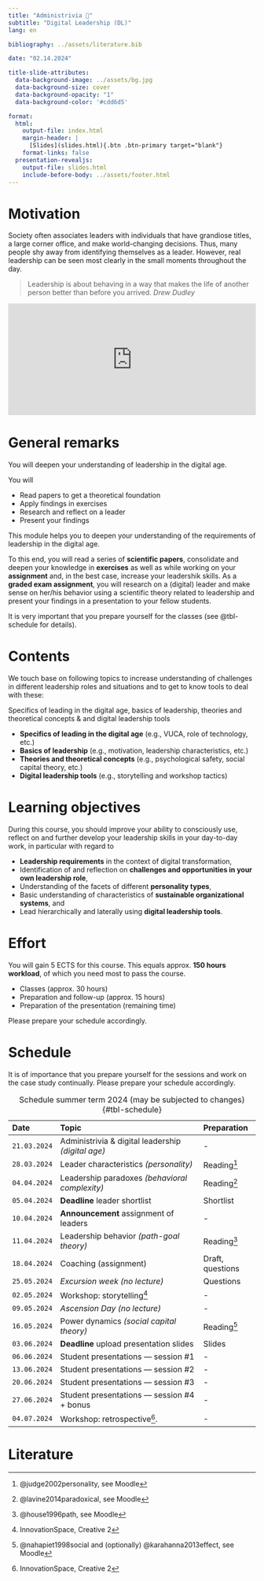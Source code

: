 ```yaml
---
title: "Administrivia 🧐"  
subtitle: "Digital Leadership (DL)"
lang: en

bibliography: ../assets/literature.bib

date: "02.14.2024"

title-slide-attributes:
  data-background-image: ../assets/bg.jpg
  data-background-size: cover
  data-background-opacity: "1"
  data-background-color: '#cdd6d5'

format: 
  html:
    output-file: index.html
    margin-header: | 
      [Slides](slides.html){.btn .btn-primary target="blank"}
    format-links: false       
  presentation-revealjs:
    output-file: slides.html
    include-before-body: ../assets/footer.html
---
```


# Motivation

:::notes
Society often associates leaders with individuals that have grandiose titles, a large corner office, and make world-changing decisions. Thus, many people shy away from identifying themselves as a leader. However, real leadership can be seen most clearly in the small moments throughout the day. 

> Leadership is about behaving in a way that makes the life of another person better than before you arrived. *Drew Dudley*
:::

<div style="max-width:854px"><div style="position:relative;height:0;padding-bottom:45%"><iframe src="https://embed.ted.com/talks/lang/en/drew_dudley_everyday_leadership" width="854" height="480" style="position:absolute;left:0;top:0;width:100%;height:100%" frameborder="0" scrolling="no" allowfullscreen></iframe></div></div>

# {.html-hidden .unlisted background-color=black background-iframe="https://www.mentimeter.com/app/presentation/aly6sweyozwy1ke9ag9x7topk535qdno/embed"}

# General remarks

:::html-hidden
:::medium
You will deepen your understanding of leadership in the digital age.
:::

You will

:::incremental
- Read papers to get a theoretical foundation
- Apply findings in exercises
- Research and reflect on a leader
- Present your findings
:::
:::

:::notes
This module helps you to deepen your understanding of the requirements of leadership in the digital age.

To this end, you will read a series of **scientific papers**, consolidate and deepen your knowledge in **exercises** as well as while working on your **assignment** and, in the best case, increase your leadershik skills. As a **graded exam assignment**, you will research on a (digital) leader and make sense on her/his behavior using a scientific theory related to leadership and present your findings in a presentation to your fellow students.

It is very important that you prepare yourself for the classes (see @tbl-schedule for details).
:::

# Contents

We touch base on following topics to increase understanding of challenges in different leadership roles and situations and to get to know tools to deal with these:

:::medium
[Specifics of leading in the digital age, ]{.fragment .fade-in-then-semi-out}
[basics of leadership, ]{.fragment .fade-in-then-semi-out}
[theories and theoretical concepts &]{.fragment .fade-in-then-semi-out}
[and digital leadership tools]{.fragment .fade-in-then-semi-out}
:::

:::notes
- __Specifics of leading in the digital age__ (e.g., VUCA, role of technology, etc.)
- __Basics of leadership__ (e.g., motivation, leadership characteristics, etc.)
- __Theories and theoretical concepts__ (e.g., psychological safety, social capital theory, etc.)
- __Digital leadership tools__ (e.g., storytelling and workshop tactics)
:::

# Learning objectives

During this course, you should improve your ability to consciously use, reflect on and further develop your leadership skills in your day-to-day work, in particular with regard to

::: incremental
- __Leadership requirements__ in the context of digital transformation,
- Identification of and reflection on __challenges and opportunities in your own leadership role__,
- Understanding of the facets of different __personality types__,
- Basic understanding of characteristics of __sustainable organizational systems__, and
- Lead hierarchically and laterally using __digital leadership tools__.
:::

# Effort

You will gain 5 ECTS for this course. This equals approx. __150 hours workload__, of which you need most to pass the course.

::: incremental
-	Classes (approx. 30 hours)
- Preparation and follow-up (approx. 15 hours)
- Preparation of the presentation (remaining time)
:::

::: fragment
Please prepare your schedule accordingly.
:::

# Schedule {.scrollable .smaller}

::: notes
It is of importance that you prepare yourself for the sessions and work on the case study continually. Please prepare your schedule accordingly.
:::

| Date         | Topic                                                     | Preparation          |
|:-------------|:----------------------------------------------------------|:---------------------|
| `21.03.2024` | Administrivia & digital leadership *(digital age)*        | -
| `28.03.2024` | Leader characteristics *(personality)*                    | Reading^[@judge2002personality, see Moodle]
| `04.04.2024` | Leadership paradoxes *(behavioral complexity)*            | Reading^[@lavine2014paradoxical, see Moodle]
| `05.04.2024` | **Deadline** leader shortlist                             | Shortlist
| `10.04.2024` | **Announcement** assignment of leaders                    | -
| `11.04.2024` | Leadership behavior *(path-goal theory)*                  | Reading^[@house1996path, see Moodle]
| `18.04.2024` | Coaching (assignment)                                     | Draft, questions
| `25.05.2024` | *Excursion week (no lecture)*                             | Questions
| `02.05.2024` | Workshop: storytelling^[InnovationSpace, Creative 2]      | -
| `09.05.2024` | *Ascension Day (no lecture)*                              | -
| `16.05.2024` | Power dynamics *(social capital theory)*                  | Reading^[@nahapiet1998social and (optionally) @karahanna2013effect, see Moodle]
| `03.06.2024` | **Deadline** upload presentation slides                   | Slides
| `06.06.2024` | Student presentations — session #1                        | -
| `13.06.2024` | Student presentations — session #2                        | -
| `20.06.2024` | Student presentations — session #3                        | -
| `27.06.2024` | Student presentations — session #4 + bonus                | -
| `04.07.2024` | Workshop: retrospective^[InnovationSpace, Creative 2].    | -

: Schedule summer term 2024 (may be subjected to changes) {#tbl-schedule}

# {.html-hidden .unlisted background-color=black background-iframe="https://www.mentimeter.com/app/presentation/aly6sweyozwy1ke9ag9x7topk535qdno/zsy6drk9a3kq"}

# Literature

::: {#refs}
:::
